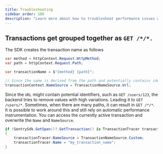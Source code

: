 ```yaml
---
title: Troubleshooting
sidebar_order: 100
description: "Learn more about how to troubleshoot performance issues with the ASP.NET SDK."
---
```


## Transactions get grouped together as `GET /*/*.`

The SDK creates the transaction name as follows

```csharp
var method = httpContext.Request.HttpMethod;
var path = httpContext.Request.Path;

var transactionName = $"{method} {path}";

// Since the name is derived from the path and potentially contains identifiers it is marked as such
transactionContext.NameSource = TransactionNameSource.Url;
```

Since the `URL` might contain potential identifiers, such as `GET /users/123`, the backend tries to remove values with high variations. Leading it to `GET /users/*`. Sometimes, when there are many paths, it can result in `GET /*/*`.
It is possible to work around this and still rely on automatic performance instrumentation. You can access the currently active transaction and overwrite the `Name` and `NameSource`.

```csharp
if (SentrySdk.GetSpan()?.GetTransaction() is TransactionTracer transactionTracer)
{
    transactionTracer.NameSource = TransactionNameSource.Custom;
    transactionTracer.Name = "my_transaction_name";
}

```
